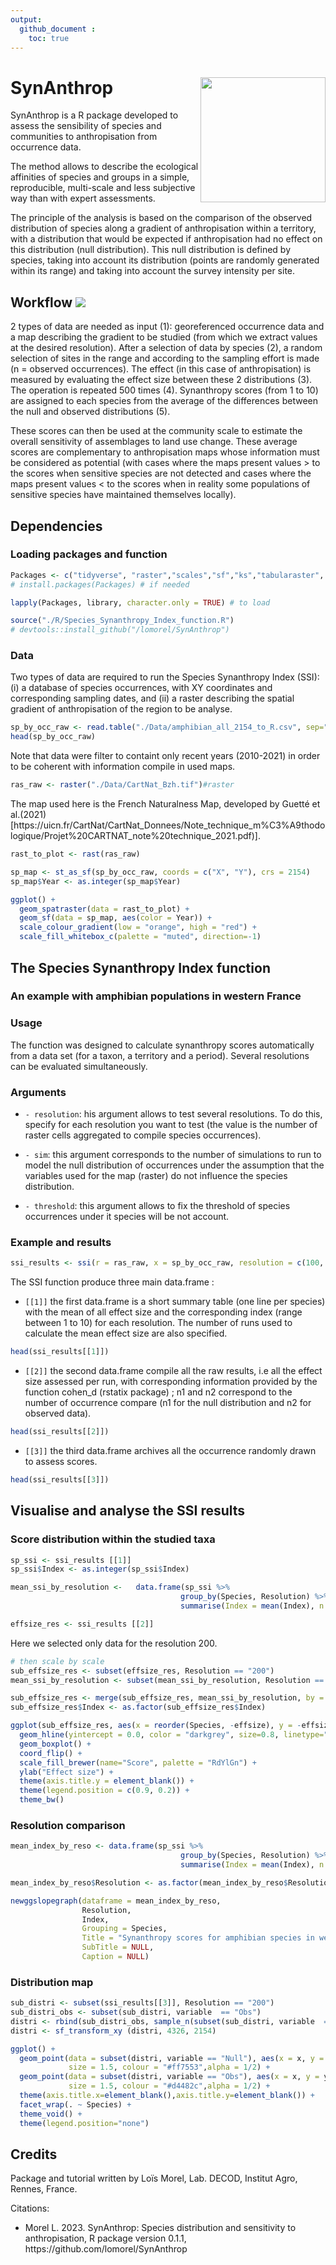 ```yaml
---
output: 
  github_document :
    toc: true
---
```


<!-- README.md is generated from README.Rmd. Please edit that file -->

# SynAnthrop <img src="./Figure/SynAnthrop_logo.png" align="right" alt="" width="200" />

SynAnthrop is a R package developed to assess the sensibility of species and communities to anthropisation from occurrence data.

The method allows to describe the ecological affinities of species and groups in a simple, reproducible, multi-scale and less subjective way than with expert assessments.

The principle of the analysis is based on the comparison of the observed distribution of species along a gradient of anthropisation within a territory, with a distribution that would be expected if anthropisation had no effect on this distribution (null distribution). This null distribution is defined by species, taking into account its distribution (points are randomly generated within its range) and taking into account the survey intensity per site.

## Workflow <img src="./Figure/Synanthrop_workflow.png" />

2 types of data are needed as input (1): georeferenced occurrence data and a map describing the gradient to be studied (from which we extract values at the desired resolution).
After a selection of data by species (2), a random selection of sites in the range and according to the sampling effort is made (n = observed occurrences). The effect (in this case of anthropisation) is measured by evaluating the effect size between these 2 distributions (3). The operation is repeated 500 times (4). Synanthropy scores (from 1 to 10) are assigned to each species from the average of the differences between the null and observed distributions (5).

These scores can then be used at the community scale to estimate the overall sensitivity of assemblages to land use change. These average scores are complementary to anthropisation maps whose information must be considered as potential (with cases where the maps present values > to the scores when sensitive species are not detected and cases where the maps present values < to the scores when in reality some populations of sensitive species have maintained themselves locally).

## Dependencies
### Loading packages and function
```r
Packages <- c("tidyverse", "raster","scales","sf","ks","tabularaster", "terra", "tidyterra", "CGPfunctions")
# install.packages(Packages) # if needed

lapply(Packages, library, character.only = TRUE) # to load

source("./R/Species_Synanthropy_Index_function.R")
# devtools::install_github("/lomorel/SynAnthrop")
```

### Data

Two types of data are required to run the Species Synanthropy Index (SSI): (i) a database of species occurrences, with XY coordinates and corresponding sampling dates, and (ii) a raster describing the spatial gradient of anthropisation of the region to be analyse.

```r
sp_by_occ_raw <- read.table("./Data/amphibian_all_2154_to_R.csv", sep=";", h=T)
head(sp_by_occ_raw)
```

Note that data were filter to containt only recent years (2010-2021) in order to be coherent with information compile in used maps.

```r
ras_raw <- raster("./Data/CartNat_Bzh.tif")#raster
```

The map used here is the French Naturalness Map, developed by Guetté et al.(2021)[https://uicn.fr/CartNat/CartNat_Donnees/Note_technique_m%C3%A9thodologique/Projet%20CARTNAT_note%20technique_2021.pdf)]. 

```r
rast_to_plot <- rast(ras_raw)

sp_map <- st_as_sf(sp_by_occ_raw, coords = c("X", "Y"), crs = 2154)
sp_map$Year <- as.integer(sp_map$Year)

ggplot() + 
  geom_spatraster(data = rast_to_plot) +
  geom_sf(data = sp_map, aes(color = Year)) +
  scale_colour_gradient(low = "orange", high = "red") +
  scale_fill_whitebox_c(palette = "muted", direction=-1)
```

## The Species Synanthropy Index function
### An example with amphibian populations in western France

### Usage

The function was designed to calculate synanthropy scores automatically from a data set (for a taxon, a territory and a period). Several resolutions can be evaluated simultaneously.

### Arguments

* `- resolution`: his argument allows to test several resolutions. To do this, specify for each resolution you want to test (the value is the number of raster cells aggregated to compile species occurrences).

* `- sim`: this argument corresponds to the number of simulations to run to model the null distribution of occurrences under the assumption that the variables used for the map (raster) do not influence the species distribution.

* `- threshold`: this argument allows to fix the threshold of species occurrences under it species will be not account.

### Example and results

```r
ssi_results <- ssi(r = ras_raw, x = sp_by_occ_raw, resolution = c(100, 200) , sim = 50, threshold = 30)

```

The SSI function produce three main data.frame :

* `[[1]]` the first data.frame is a short summary table (one line per species) with the mean of all effect size and the corresponding index (range between 1 to 10) for each resolution. The number of runs used to calculate the mean effect size are also specified.

```r
head(ssi_results[[1]])
```

* `[[2]]` the second data.frame compile all the raw results, i.e all the effect size assessed per run, with corresponding information provided by the function cohen_d (rstatix package) ; n1 and n2 correspond to the number of occurrence compare (n1 for the null distribution and n2 for observed data).

```r
head(ssi_results[[2]])
```

* `[[3]]` the third data.frame archives all the occurrence randomly drawn to assess scores.

```r
head(ssi_results[[3]])
```

## Visualise and analyse the SSI results
### Score distribution within the studied taxa
```r
sp_ssi <- ssi_results [[1]]
sp_ssi$Index <- as.integer(sp_ssi$Index)

mean_ssi_by_resolution <-   data.frame(sp_ssi %>%
                                      group_by(Species, Resolution) %>%
                                      summarise(Index = mean(Index), n = n()))

effsize_res <- ssi_results [[2]]
```

Here we selected only data for the resolution 200.

```r
# then scale by scale
sub_effsize_res <- subset(effsize_res, Resolution == "200")
mean_ssi_by_resolution <- subset(mean_ssi_by_resolution, Resolution == "200")

sub_effsize_res <- merge(sub_effsize_res, mean_ssi_by_resolution, by = "Species")
sub_effsize_res$Index <- as.factor(sub_effsize_res$Index)

ggplot(sub_effsize_res, aes(x = reorder(Species, -effsize), y = -effsize, fill = Index)) +
  geom_hline(yintercept = 0.0, color = "darkgrey", size=0.8, linetype="dashed") +
  geom_boxplot() + 
  coord_flip() +
  scale_fill_brewer(name="Score", palette = "RdYlGn") +
  ylab("Effect size") +
  theme(axis.title.y = element_blank()) +
  theme(legend.position = c(0.9, 0.2)) +
  theme_bw()

```

### Resolution comparison

```r

mean_index_by_reso <- data.frame(sp_ssi %>%
                                      group_by(Species, Resolution) %>%
                                      summarise(Index = mean(Index), n = n()))

mean_index_by_reso$Resolution <- as.factor(mean_index_by_reso$Resolution)

newggslopegraph(dataframe = mean_index_by_reso,
                Resolution,
                Index,
                Grouping = Species,
                Title = "Synanthropy scores for amphibian species in western France",
                SubTitle = NULL,
                Caption = NULL)
```

### Distribution map

```r

sub_distri <- subset(ssi_results[[3]], Resolution == "200")
sub_distri_obs <- subset(sub_distri, variable  == "Obs")
distri <- rbind(sub_distri_obs, sample_n(subset(sub_distri, variable  == "Null" ), nrow(sub_distri_obs)))
distri <- sf_transform_xy (distri, 4326, 2154)

ggplot() + 
  geom_point(data = subset(distri, variable == "Null"), aes(x = x, y = y, color = variable), 
             size = 1.5, colour = "#ff7553",alpha = 1/2) +
  geom_point(data = subset(distri, variable == "Obs"), aes(x = x, y = y, color = variable), 
             size = 1.5, colour = "#d4482c",alpha = 1/2) +
  theme(axis.title.x=element_blank(),axis.title.y=element_blank()) +
  facet_wrap(. ~ Species) +
  theme_void() +
  theme(legend.position="none")
```

## Credits

Package and tutorial written by Loïs Morel, Lab. DECOD, Institut Agro, Rennes, France.

Citations:

* Morel L. 2023. SynAnthrop: Species distribution and sensitivity to anthropisation, R package version 0.1.1,         https://github.com/lomorel/SynAnthrop



